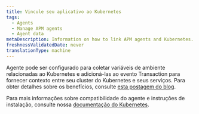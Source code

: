 ```yaml
---
title: Vincule seu aplicativo ao Kubernetes
tags:
  - Agents
  - Manage APM agents
  - Agent data
metaDescription: Information on how to link APM agents and Kubernetes.
freshnessValidatedDate: never
translationType: machine
---
```


Agente pode ser configurado para coletar variáveis de ambiente relacionadas ao Kubernetes e adicioná-las ao evento Transaction para fornecer contexto entre seu cluster do Kubernetes e seus serviços. Para obter detalhes sobre os benefícios, consulte [esta postagem do blog](https://blog.newrelic.com/engineering/monitoring-application-performance-in-kubernetes/).

Para mais informações sobre compatibilidade do agente e instruções de instalação, consulte nossa [documentação do Kubernetes](/docs/integrations/kubernetes-integration/metadata-injection/kubernetes-apm-metadata-injection).